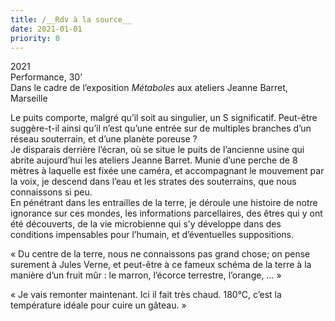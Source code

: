 ```yaml
---
title: /__Rdv à la source__
date: 2021-01-01
priority: 0
---
```

2021\
Performance, 30’\
Dans le cadre de l’exposition *Métaboles* aux ateliers Jeanne Barret,\
Marseille

Le puits comporte, malgré qu’il soit au singulier, un S significatif. Peut-être suggère-t-il ainsi qu’il n’est qu’une entrée sur de multiples branches d’un réseau souterrain, et d’une planète poreuse ?\
Je disparais derrière l’écran, où se situe le puits de l’ancienne usine qui abrite aujourd’hui les ateliers Jeanne Barret. Munie d’une perche de 8 mètres à laquelle est fixée une caméra, et accompagnant le mouvement par la voix, je descend dans l’eau et les strates des souterrains, que nous connaissons si peu.\
En pénétrant dans les entrailles de la terre, je déroule une histoire de notre ignorance sur ces mondes, les informations parcellaires, des êtres qui y ont été découverts, de la vie microbienne qui s’y développe dans des conditions impensables pour l’humain, et d’éventuelles suppositions.

« Du centre de la terre, nous ne connaissons pas grand chose; on pense surement à Jules Verne, et peut-être à ce fameux schéma de la terre à la manière d’un fruit mûr : le marron, l’écorce terrestre, l’orange, … »

« Je vais remonter maintenant. Ici il fait très chaud. 180°C, c’est la température idéale pour cuire un gâteau. »
